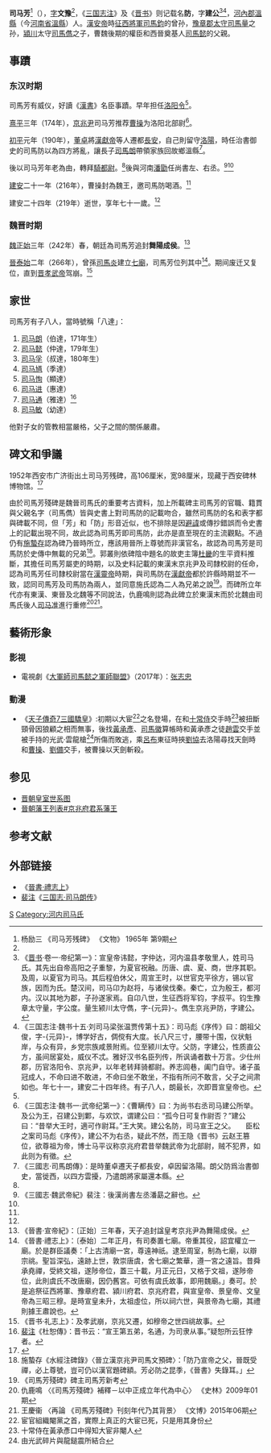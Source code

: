 {{東亞男性歷史人物
|名稱 = 司馬防
|身份 = 
|國家 = [[中國|中國]]
|時代 = [[东汉|东汉]]
|主君 = [[漢桓帝|漢桓帝]]{{to}}[[漢靈帝|漢靈帝]]{{to}}[[漢獻帝|漢獻帝]]
|屆數 =
|最高職務 =漢京兆尹
|前任 = 
|繼任 = 
|圖片名稱 = 
|圖片大小 = 
|圖片說明 = 
|姓 =司马
|名 =芳/防
|姓名 =
|字 =文豫/建公
|號=  
|名乘 = <!--琉球士族用-->
|官職 =
|封爵 = 舞阳县侯（曹魏追尊）
|封號 =
|位階 =
|御稱號 = <!--日本皇族之稱號-->
|宮號1 = <!--日本皇族之宮號-->
|宮號2 = <!--朝鮮王族之宮號-->
|封地 =
|神號 =
|尊號 =
|族裔 = 
|旗籍 = <!--清朝旗人專用-->
|氏族 =
|籍貫 = 河内温县
|本貫 = <!--朝鮮人用-->
|祖籍 =
|本籍 =
|出身地 =
|府邸 =
|世系 = 
|初名 =
|乳名 = <!--日本、朝鮮、琉球以外人物用-->
|幼名 = <!--日本人用-->
|兒名 = <!--朝鮮人用-->
|童名 = <!--琉球人用-->
|小字 =
|別名 =
|法號 =
|院號 =
|其他名號 =
|出生日期 = 149年
|出生地點 =
|婚年 = 
|逝世日期 = {{death year and age|219|149}}
|逝世地點 = [[洛阳|洛阳]]
|廟號 =
|諡號 =成侯（曹魏追谥）
|墓葬 =
|祠廟 =
|父親 = [[司馬雋|司馬雋]]
|嫡母 =
|母親 =
|繼父=
|繼母=
|養父=
|養母=
|猶父= <!--日本人用-->
|烏帽子親= <!--日本人、琉球人用-->
|元配 =
|正室 =
|妻 =
|繼室 =
|平妻 =
|側室 =
|元配之父 =
|元配之嫡母 =
|元配之母 =
|正室之父 =
|正室之嫡母 =
|正室之母 =
|妻之父 =
|妻之嫡母 =
|妻之母 =
|繼室之父 =
|繼室之嫡母 =
|繼室之母 =
|平妻之父 =
|平妻之嫡母 =
|平妻之母 =
|兄弟 = 
|姊妹 =
|嫡兄弟 = 
|嫡姊妹 =
|庶兄弟 =
|庶姊妹 =
|同胞兄弟 =
|同胞姊妹 =
|異母兄弟 =
|異母姊妹 =
|異父兄弟 =
|異父姊妹 =
|繼兄弟 =
|繼姊妹 =
|子 = [[司马朗|司马朗]]、[[司马懿|司马懿]]、[[司马孚|司马孚]]、[[司马馗|司马馗]]、[[司马恂_(三国)|司马恂]]、[[司马进|司马进]]、[[司马通|司马通]]、[[司马敏|司马敏]]
|孫 =
|女 =
|嫡子 =
|嫡女 =
|庶子 =
|庶女 =
|養子 =
|養女 =
|猶子 = <!--日本人用-->
|婿養子 = <!--日本人用-->
|烏帽子子 = <!--日本人用-->
|繼子 =
|繼女 =
|其他親屬 =
|出身 = <!---此处指科举出身--->
|功名 =
|經歷 = 
|著作 =
|注釋 =
}}

'''司马芳'''<ref name=autogenerated1>杨励三 《司马芳残碑》 《文物》 1965年  第9期</ref>（{{bd|149年||219年||catIdx=S司马}}），[[表字|字]]'''文豫'''<ref name=autogenerated1 />，《[[三国志注|三国志注]]》及《[[晋书|晋书]]》则记载名'''防'''，字'''建公'''<ref>《[[晋书|晋书]]·卷一·帝纪第一》：宣皇帝讳懿，字仲达，河内温县孝敬里人，姓司马氏。其先出自帝高阳之子重黎，为夏官祝融。历唐、虞、夏、商，世序其职。及周，以夏官为司马。其后程伯休父，周宣王时，以世官克平徐方，锡以官族，因而为氏。楚汉间，司马卬为赵将，与诸侯伐秦。秦亡，立为殷王，都河内。汉以其地为郡，子孙遂家焉。自卬八世，生征西将军钧，字叔平。钧生豫章太守量，字公度。量生颍川太守儁，字-{元异}-。儁生京兆尹防，字建公。</ref><ref name=序>《三国志注·魏书十五·刘司马梁张温贾传第十五》：司马彪《序传》曰：朗祖父俊，字-{元异}-，博学好古，倜傥有大度。长八尺三寸，腰带十围，仪状魁岸，与众有异，乡党宗族咸景附焉。位至颍川太守。父防，字建公，性质直公方，虽间居宴处，威仪不忒。雅好汉书名臣列传，所讽诵者数十万言。少仕州郡，历官洛阳令、京兆尹，以年老转拜骑都尉。养志闾巷，阖门自守。诸子虽冠成人，不命曰进不敢进，不命曰坐不敢坐，不指有所问不敢言，父子之间肃如也。年七十一，建安二十四年终。有子八人，朗最长，次即晋宣皇帝也。</ref>，[[河內郡_(中國)|河內郡]][[溫縣|溫縣]]（今[[河南省|河南省]][[溫縣|溫縣]]）人。[[漢安帝|漢安帝]]時[[征西將軍|征西將軍]][[司馬鈞|司馬鈞]]的曾孙，[[豫章郡|豫章郡]][[太守|太守]][[司馬量|司馬量]]之孙，[[潁川|潁川]]太守[[司馬儁|司馬儁]]之子，曹魏後期的權臣和西晉奠基人[[司馬懿|司馬懿]]的父親。

==事蹟==
===东汉时期===
司馬芳有威仪，好讀《[[漢書|漢書]]》名臣事蹟。早年担任[[洛阳|洛阳]][[令|令]]<ref name=序/>。

[[熹平|熹平]]三年（174年），[[京兆尹|京兆尹]]司马芳推荐[[曹操|曹操]]为洛阳北部尉<ref name=曹瞞>《三国志注·魏书一·武帝纪第一》：《曹瞒传》曰：为尚书右丞司马建公所举。及公为王，召建公到鄴，与欢饮，谓建公曰：“孤今日可复作尉否？”建公曰：“昔举大王时，適可作尉耳。”王大笑。建公名防，司马宣王之父。　　臣松之案司马彪《序传》，建公不为右丞，疑此不然，而王隐《晋书》云赵王篡位，欲尊祖为帝，博士马平议称京兆府君昔举魏武帝为北部尉，贼不犯界，如此则为有徵。</ref>。

[[初平_(年号)|初平]]元年（190年），[[董卓|董卓]]將[[漢獻帝|漢獻帝]]等人遷都[[長安|長安]]，自己則留守[[洛陽|洛陽]]，時任治書御史的司馬防以為四方將亂，讓長子[[司馬朗|司馬朗]]帶領家族回故鄉溫縣<ref>《三國志·司馬朗傳》：是時董卓遷天子都長安，卓因留洛陽。朗父防爲治書御史，當徙西，以四方雲擾，乃遣朗將家屬還本縣。</ref>。

後以司马芳年老為由，轉拜[[騎都尉|騎都尉]]。<ref name=序/>後與河南[[潘勖|潘勖]]任尚書左、右丞。<ref>《三國志·魏武帝紀》裴注：後漢尚書左丞潘勗之辭也。</ref><ref name=曹瞞/>

[[建安|建安]]二十一年（216年），曹操封為魏王，邀司馬防喝酒。<ref name=曹瞞/>

建安二十四年（219年）逝世，享年七十一歲。<ref name=序/>

===魏晋时期===
[[曹魏|魏]][[正始_(曹魏)|正始]]三年（242年）春，朝廷為司馬芳追封'''舞陽成侯'''。<ref>《晉書·宣帝紀》：〔正始〕三年春，天子追封諡皇考京兆尹為舞陽成侯。</ref>

[[晋朝|晉]][[泰始_(西晋)|泰始]]二年（266年），曾孫[[司馬炎|司馬炎]]建立[[七廟|七廟]]，司馬芳位列其中<ref>《晉書·禮志上》：〔泰始〕二年正月，有司奏置七廟。帝重其役，詔宜權立一廟。於是群臣議奏：「上古清廟一宮，尊遠神祇。逮至周室，制為七廟，以辯宗祧。聖旨深弘，遠跡上世，敦崇唐虞，舍七廟之繁華，遵一宮之遠旨。昔舜承堯禪，受終文祖，遂陟帝位，蓋三十載，月正元日，又格于文祖，遂陟帝位，此則虞氏不改唐廟，因仍舊宮。可依有虞氏故事，即用魏廟。」奏可。於是追祭征西將軍、豫章府君、潁川府君、京兆府君，與宣皇帝、景皇帝、文皇帝為三昭三穆。是時宣皇未升，太祖虛位，所以祠六世，與景帝為七廟，其禮則據王肅說也。</ref>。期间废迁又复位，直到[[晋孝武帝|晋孝武帝]]驾崩。<ref>《晋书·礼志上》：及孝武崩，京兆又遷，如穆帝之世四祧故事。</ref>

==家世==
司馬芳有子八人，當時號稱「八達」：
#[[司马朗|司马朗]]（伯達，171年生）
#[[司马懿|司马懿]]（仲達，179年生）
#[[司马孚|司马孚]]（叔達，180年生）
#[[司马馗|司马馗]]（季達）
#[[司马恂_(三国)|司马恂]]（顯達）
#[[司马进|司马进]]（惠達）
#[[司马通|司马通]]（雅達）<ref>[[裴注|裴注]]《杜恕傳》：晋书云：“宣王第五弟，名通，为司隶从事。”疑恕所云狂悖者。</ref>
#[[司马敏|司马敏]]（幼達）

他對子女的管教相當嚴格，父子之間的關係嚴肅。

== 碑文和爭議 ==
1952年西安市广济街出土司马芳残碑，高106厘米，宽98厘米，现藏于西安碑林博物馆。<ref>{{Cite web |url=http://www.beilin-museum.com/contents/19/3168.html |title=西安碑林博物馆 司马芳残碑 |accessdate=2017-04-30 |archive-date=2018-07-25 |archive-url=https://web.archive.org/web/20180725153636/http://www.beilin-museum.com/contents/19/3168.html |dead-url=yes }}</ref>

由於司馬芳殘碑是魏晉司馬氏的重要考古資料，加上所載碑主司馬芳的官職、籍貫與父親名字（司馬儁）皆與史書上對司馬防的記載吻合，雖然司馬防的名和表字都與碑載不同，但「芳」和「防」形音近似，也不排除是因[[避諱|避諱]]或傳抄錯誤而令史書上的記載出現不同，故此認為司馬芳即司馬防，此亦是直至現在的主流觀點。不過仍有[[施蟄存|施蟄存]]認為碑乃晉時所立，應該用晉所上尊號而非漢官名，故認為司馬芳是司馬防於史傳中無載的兄弟<REF>施蟄存《水經注碑錄》〈晉立漢京兆尹司馬文預碑〉：「防乃宣帝之父，晉既受禪，必上尊號，豈可仍以漢官題碑額。芳必防之昆季，《晉書》失錄耳。」</REF>。郭叢則依碑陰中題名的故吏主簿[[杜畿|杜畿]]的生平資料推斷，其擔任司馬芳屬吏的時期，以及史料記載的東漢末京兆尹及司隸校尉的任命，認為司馬芳任司隸校尉當在[[漢靈帝|漢靈帝]]時期，與司馬防在[[漢獻帝|漢獻帝]]都於許縣時期並不一致，認同司馬芳及司馬防為兩人，並同意施氏認為二人為兄弟之說<REF>《司馬芳殘碑》碑主司馬芳新考</REF>。而碑所立年代亦有東漢、東晉及北魏等不同說法，仇鹿鳴則認為此碑立於東漢末而於北魏由司馬氏後人[[司马准|司马准]]進行重修<REF>仇鹿鳴  〈《司馬芳殘碑》補釋－以中正成立年代為中心〉  《史林》2009年01期</REF><REF>王慶衞  〈再論 《司馬芳殘碑》刊刻年代乃其背景〉  《文博》2015年06期 </REF>。

==藝術形象==
===影視===
* 電視劇《[[大軍師司馬懿之軍師聯盟|大軍師司馬懿之軍師聯盟]]》（2017年）：[[张志忠_(演員)|张志忠]]
=== 動漫 ===
* 《[[天子傳奇#天子傳奇7三国骄皇|天子傳奇7三國驕皇]]》:初期以大宦<ref>宦官組織閹黨之首，實際上真正的大宦已死，只是用其身份</ref>之名登場，在和[[十常侍|十常侍]]交手時<ref>十常侍在黃承彥口中得知大宦非閹人</ref>被扭斷頸骨因狼顧之相而無事，後找[[黃承彥|黃承彥]]、[[司馬徽|司馬徽]]算帳時和黃承彥之徒[[趙雲|趙雲]]交手並被手持的光武·雲龍槍<ref>由光武碎片與龍鎚震所結合</ref>所傷而敗逃，乘[[呂布|呂布]]東征時挾[[劉協|劉協]]去洛陽尋找天劍時和[[曹操|曹操]]、[[劉備|劉備]]交手，被曹操以天劍斬殺。

==参见==
*[[晋朝皇室世系图|晋朝皇室世系图]]
*[[晉朝藩王列表#京兆府君系藩王|晉朝藩王列表#京兆府君系藩王]]

==参考文献==
{{reflist}}
==外部链接==
*《[[s:晉書/卷019|晉書·禮志上]]》
*[[裴注|裴注]]《[[s:三國志/卷15#司馬朗|三国志·司马朗传]]》
[[Category:東汉政治人物|S]]
[[Category:河内司马氏|Category:河内司马氏]]